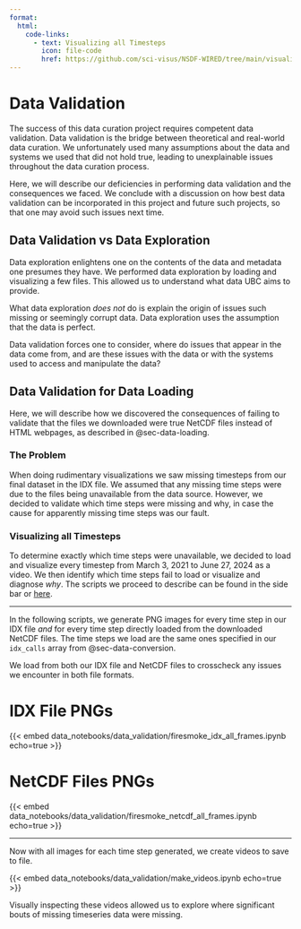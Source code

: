 ```yaml
---
format:
  html:
    code-links:
      - text: Visualizing all Timesteps
        icon: file-code
        href: https://github.com/sci-visus/NSDF-WIRED/tree/main/visualizations/make_videos
---
```

# Data Validation {#sec-data-validation}

The success of this data curation project requires competent data validation. Data validation is the bridge between theoretical and real-world data curation. We unfortunately used many assumptions about the data and systems we used that did not hold true, leading to unexplainable issues throughout the data curation process.

Here, we will describe our deficiencies in performing data validation and the consequences we faced. We conclude with a discussion on how best data validation can be incorporated in this project and future such projects, so that one may avoid such issues next time.

## Data Validation vs Data Exploration

Data exploration enlightens one on the contents of the data and metadata one presumes they have. We performed data exploration by loading and visualizing a few files. This allowed us to understand what data UBC aims to provide.

What data exploration *does not* do is explain the origin of issues such missing or seemingly corrupt data. Data exploration uses the assumption that the data is perfect.

Data validation forces one to consider, where do issues that appear in the data come from, and are these issues with the data or with the systems used to access and manipulate the data?

## Data Validation for Data Loading
Here, we will describe how we discovered the consequences of failing to validate that the files we downloaded were true NetCDF files instead of HTML webpages, as described in @sec-data-loading.

### The Problem

When doing rudimentary visualizations we saw missing timesteps from our final dataset in the IDX file. We assumed that any missing time steps were due to the files being unavailable from the data source. However, we decided to validate which time steps were missing and why, in case the cause for apparently missing time steps was our fault.

### Visualizing all Timesteps
To determine exactly which time steps were unavailable, we decided to load and visualize every timestep from March 3, 2021 to June 27, 2024 as a video. We then identify which time steps fail to load or visualize and diagnose *why*. The scripts we proceed to describe can be found in the side bar or [here](https://github.com/sci-visus/NSDF-WIRED/tree/main/visualizations/make_videos).

---

In the following scripts, we generate PNG images for every time step in our IDX file *and* for every time step directly loaded from the downloaded NetCDF files. The time steps we load are the same ones specified in our `idx_calls` array from @sec-data-conversion.

We load from both our IDX file and NetCDF files to crosscheck any issues we encounter in both file formats.

::: {.panel-tabset}
# IDX File PNGs
{{< embed data_notebooks/data_validation/firesmoke_idx_all_frames.ipynb echo=true >}}

# NetCDF Files PNGs
{{< embed data_notebooks/data_validation/firesmoke_netcdf_all_frames.ipynb echo=true >}}
:::

---

Now with all images for each time step generated, we create videos to save to file.

{{< embed  data_notebooks/data_validation/make_videos.ipynb echo=true >}}

Visually inspecting these videos allowed us to explore where significant bouts of missing timeseries data were missing.

<!-- ## Data Conversion -->